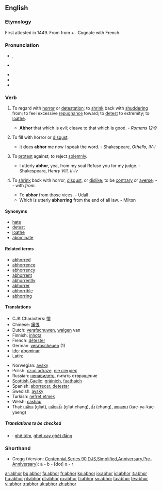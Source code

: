 {{was wotd|2008|March|4}}
==English==

===Etymology===
First attested in 1449.  From {{etyl|la|en}} {{term|abhorreo|abhorreō}} from {{term|ab-|lang=la}} + {{term|horreo|horreō|stand aghast|lang=la}}.  Cognate with French {{term|abhorrer|lang=fr}}.

===Pronunciation===
* {{a|RP}} {{IPA|/əbˈhɔː/}}, {{SAMPA|/@b"hO:/}}
* {{a|US}} {{IPA|/əbˈhɔːr/|/æbˈhɔːr/}}
* {{audio|en-uk-abhor.ogg|Audio (UK)}}
* {{audio|en-us-abhor.ogg|Audio (US)}}
* {{rhymes|ɔː(r)}}

===Verb===
{{en-verb|abhor|r|ing}}

# {{transitive}} To regard with [[horror]] or [[detestation]]; to [[shrink]] back with [[shudder]]ing from; to feel excessive [[repugnance]] toward; to [[detest]] to extremity; to [[loathe]].
#* '''Abhor''' that which is evil; cleave to that which is good. - ''Romans 12:9''
# {{context|transitive|obsolete}} To fill with horror or [[disgust]].
#* It does '''abhor''' me now I speak the word. - Shakespeare, ''Othello, IV-i''
# {{context|transitive|canon law|obsolete}} To [[protest]] against; to reject [[solemnly]].
#* I utterly '''abhor''', yea, from my soul Refuse you for my judge. - Shakespeare, ''Henry VIII, II-iv''
# {{context|intransitive|obsolete}} To [[shrink]] back with horror, [[disgust]], or [[dislike]]; to be [[contrary]] or [[averse]]; -- with ''from''.
#* To '''abhor''' from those vices. - Udall
#* Which is utterly '''abhorring''' from the end of all law. - Milton

====Synonyms====
* [[hate]]
* [[detest]]
* [[loathe]]
* [[abominate]]

====Related terms====
* [[abhorred]]
* [[abhorrence]]
* [[abhorrency]]
* [[abhorrent]]
* [[abhorrently]]
* [[abhorrer]]
* [[abhorrible]]
* [[abhorring]]

====Translations====
{{trans-top|to regard with horror or detestation}}
* CJK Characters: [[憎]]
* Chinese: [[痛恨]]
* Dutch: [[verafschuwen]], [[walgen]] van
* Finnish: [[inhota]]
* French: [[détester]]
* German: [[verabscheuen]] (1)
* [[Ido]]: [[abominar]]
* Latin: {{t|la|abhorreo|alt=abhorreō}}
{{trans-mid}}
* Norwegian: [[avsky]]
* Polish: [[czuć odrazę]], [[nie cierpieć]]
* Russian: [[ненавидеть]], питать отвращение
* [[Scottish Gaelic]]: [[gràinich]], [[fuathaich]]
* Spanish: [[aborrecer, detestar]]
* Swedish: [[avsky]]
* Turkish: [[nefret etmek]]
* Welsh: [[сashau]]
* Thai: [[เกลียด]] (glìat), [[เกลียดชัง]] (glìat chang), [[ชัง]] (chang), [[ขยะแขยง]] (kae-ya-kae-yaeng)
{{trans-bottom}}

=====Translations to be checked=====
{{checktrans}}
* {{ttbc|Vietnamese}}: [[ghê tởm]], [[ghét cay ghét đắng]]

===Shorthand===

* Gregg (Version: [http://en.wikipedia.org/wiki/Gregg_Shorthand#Centennial_Gregg_Shorthand Centennial],[http://en.wikipedia.org/wiki/Gregg_Shorthand#Series_90_Gregg_Shorthand  Series 90],[http://en.wikipedia.org/wiki/Gregg_Shorthand#Diamond_Jubilee_Gregg_Shorthand  DJS],[http://en.wikipedia.org/wiki/Gregg_Shorthand#Simplified_Gregg_Shorthand Simplified],[http://en.wikipedia.org/wiki/Gregg_Shorthand#Anniversary_Gregg_Shorthand Anniversary],[http://en.wikipedia.org/wiki/Gregg_Shorthand#Pre_Anniversary_Gregg_Shorthand Pre-Anniversary]): a - b - [dot] o - r

[[ar:abhor]]
[[bg:abhor]]
[[fa:abhor]]
[[fr:abhor]]
[[ko:abhor]]
[[io:abhor]]
[[id:abhor]]
[[it:abhor]]
[[hu:abhor]]
[[pl:abhor]]
[[pt:abhor]]
[[ro:abhor]]
[[fi:abhor]]
[[sv:abhor]]
[[ta:abhor]]
[[te:abhor]]
[[vi:abhor]]
[[tr:abhor]]
[[uk:abhor]]
[[zh:abhor]]